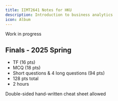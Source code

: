 ```yaml
---
title: IIMT2641 Notes for HKU
description: Introduction to business analytics 
icon: Album
---
```


Work in progress


## Finals - 2025 Spring

* TF (16 pts)
* MCQ (18 pts)
* Short questions & 4 long questions (94 pts)
* 128 pts total
* 2 hours

Double-sided hand-written cheat sheet allowed
